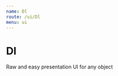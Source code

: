 ```yaml
---
name: Dl
route: /ui/Dl
menu: ui
---
```


# Dl



Raw and easy presentation UI for any object

<Playground>
  <Dl.FromObject
    value={{
      greeting: "Hello there!",
      data: { author: "General Kenobi" },
    }}
  />
</Playground>

<!-- <Props of={Dl.FromObject} /> -->
<!-- Props don't work. Is it because it's in another package? -->
